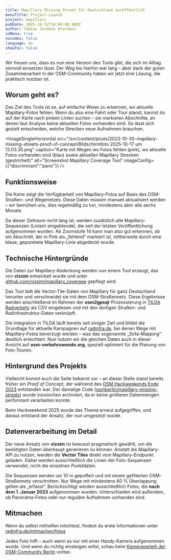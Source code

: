 ```yaml
---
title: Mapillary Missing Street für Deutschland veröffentlich
menuTitle: Project-Launch
project: mapillary
pubDate: 2025-10-12T16:00:00.000Z
author: Tobias Jordans @tordans
inMenu: true
noindex: false
language: de
showToc: false
---
```

Wir freuen uns, dass es nun eine Version des Tools gibt, die sich im Alltag sinnvoll einsetzen lässt. Der Weg bis hierhin war lang – aber dank der guten Zusammenarbeit in der OSM-Community haben wir jetzt eine Lösung, die praktisch nutzbar ist.

## Worum geht es?

Das Ziel des Tools ist es, auf einfache Weise zu erkennen, wo aktuelle Mapillary-Fotos fehlen.
Wenn du also eine Fahrt oder Tour planst, kannst du auf der Karte nach pinken Linien suchen – sie markieren Abschnitte, an denen laut Analyse keine aktuellen Fotos vorhanden sind. So lässt sich gezielt entscheiden, welche Strecken neue Aufnahmen brauchen.

<ImageSingleHorizontal src="/src/content/posts/2023-10-30-mapillary-missing-streets-proof-of-concept/Bildschirmfoto 2025-10-17 um 13.03.35.png" caption="Karte mit Wegen wo Fotos fehlen (pink), wo aktuelle Fotos vorhanden sind (blau) sowie aktuellen Mapillary Strecken (gestrichelt)" alt="Screenshot Mapillary Coverage Tool" imageConfig={{"discriminant":"pano"}} />

## Funktionsweise

Die Karte zeigt die Verfügbarkeit von Mapillary-Fotos auf Basis des OSM-Straßen- und Wegenetzes.
Diese Daten müssen manuell aktualisiert werden – wir bemühen uns, dies regelmäßig zu tun, mindestens aber alle sechs Monate.

Da dieser Zeitraum recht lang ist, werden zusätzlich alle Mapillary-Sequenzen (Linien) eingeblendet, die seit der letzten Veröffentlichung aufgenommen wurden.
Ab Zoomstufe 14 kann man also gut erkennen, ob ein Abschnitt, der in Pink als „fehlend“ markiert ist, mittlerweile durch eine blaue, gepunktete Mapillary-Linie abgedeckt wurde.

## Technische Hintergründe

Die Daten zur Mapillary-Abdeckung werden von einem Tool erzeugt, das von **vizsim** entwickelt wurde und unter
[github.com/vizsim/mapillary\_coverage](https://github.com/vizsim/mapillary_coverage/tree/main/output) gepflegt wird.

Das Tool lädt die Vector-Tile-Daten von Mapillary für ganz Deutschland herunter und verschneidet sie mit dem OSM-Straßennetz.
Diese Ergebnisse werden anschließend im Rahmen der **osm2gpsql**-Prozessierung in [TILDA Radverkehr](https://tilda-geo.de/) als CSV eingelesen und mit den dortigen Straßen- und Radinfrastruktur-Daten verknüpft.

Die Integration in TILDA läuft bereits seit einiger Zeit und bildet die Grundlage für aktuelle Kampagnen auf [radinfra.de](https://radinfra.de), bei denen Wege mit Mapillary-Fotos bevorzugt werden – was das sogenannte „Sofa-Mapping“ deutlich erleichtert.
Nun nutzen wir die gleichen Daten auch in dieser Ansicht auf **osm-verkehrswende.org**, speziell optimiert für die Planung von Foto-Touren.

## Hintergrund des Projekts

Vielleicht kommt euch die Seite bekannt vor – an dieser Stelle stand bereits früher ein *Proof of Concept*, der während des [OSM Hackweekends Ende 2023](https://www.fossgis.de/news/2023_10_22_hackweekend_berlin/) entstanden war.
Der damalige Code ([osmberlin/mapillary-missing-streets](https://github.com/osmberlin/mapillary-missing-streets/)) wurde inzwischen archiviert, da er keine größeren Datenmengen performant verarbeiten konnte.

Beim Hackweekend 2025 wurde das Thema erneut aufgegriffen, und daraus entstand der Ansatz, der nun umgesetzt wurde.

## Datenverarbeitung im Detail

Der neue Ansatz von **vizsim** ist bewusst pragmatisch gewählt, um die benötigten Daten überhaupt generieren zu können.
Anstatt die Mapillary-API zu nutzen, werden die **Vector Tiles** direkt vom Mapillary-Endpunkt geladen.
Dabei werden ausschließlich die Linien der Foto-Sequenzen verwendet, nicht die einzelnen Punktdaten.

Die Sequenzen werden um 10 m gepuffert und mit einem gefilterten OSM-Straßennetz verschnitten.
Nur Wege mit mindestens 60 % Überlappung gelten als „erfasst“.
Berücksichtigt werden ausschließlich Fotos, die **nach dem 1. Januar 2023** aufgenommen wurden.
Unterschieden wird außerdem, ob Panorama-Fotos oder nur reguläre Aufnahmen vorhanden sind.

## Mitmachen

Wenn du selbst mithelfen möchtest, findest du erste Informationen unter [radinfra.de/mitmachen/fotos](https://radinfra.de/mitmachen/fotos/)

Jedes Foto hilft – auch wenn es nur mit einer Handy-Kamera aufgenommen wurde.
Und wenn du richtig einsteigen willst, schau beim [Kameraverleih der OSM-Community Berlin](https://wiki.openstreetmap.org/wiki/Berlin/Kameraverleih) vorbei.
